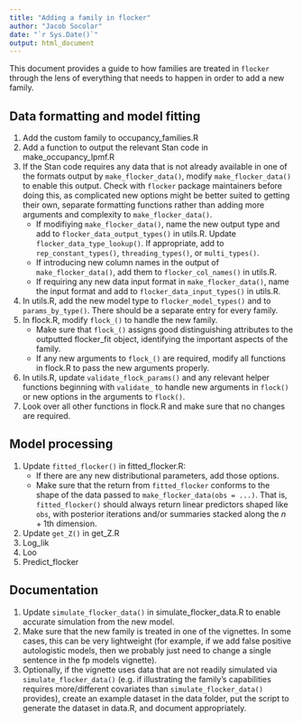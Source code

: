 ```yaml
---
title: "Adding a family in flocker"
author: "Jacob Socolar"
date: "`r Sys.Date()`"
output: html_document
---
```


This document provides a guide to how families are treated in `flocker` through
the lens of everything that needs to happen in order to add a new family.

## Data formatting and model fitting

1. Add the custom family to occupancy_families.R
1. Add a function to output the relevant Stan code in make_occupancy_lpmf.R
1. If the Stan code requires any data that is not already available in one of
the formats output by `make_flocker_data()`, modify `make_flocker_data()` to 
enable this output. Check with `flocker` package maintainers before doing this,
as complicated new options might be better suited to getting their own, separate
formatting functions rather than adding more arguments and complexity to 
`make_flocker_data()`.
   * If modifiying `make_flocker_data()`, name the new output type and add to 
`flocker_data_output_types()` in utils.R. Update `flocker_data_type_lookup()`. 
If appropriate, add to `rep_constant_types()`, `threading_types()`, or 
`multi_types()`.
    * If introducing new column names in the output of `make_flocker_data()`, 
add them to `flocker_col_names()` in utils.R.
    * If requiring any new data input format in `make_flocker_data()`, name the 
input format and add to `flocker_data_input_types()` in utils.R. 
1. In utils.R, add the new model type to `flocker_model_types()` and to 
`params_by_type()`. There should be a separate entry for every family.
1. In flock.R, modify `flock_()` to handle the new family. 
    * Make sure that `flock_()` assigns good distinguishing attributes to the 
outputted flocker_fit object, identifying the important aspects of the family. 
    * If any new arguments to `flock_()` are required, modify all functions in 
flock.R  to pass the new arguments properly.
1. In utils.R, update `validate_flock_params()` and any relevant helper 
functions beginning with `validate_` to handle new arguments in `flock()` or new
options in the arguments to `flock()`.
1. Look over all other functions in flock.R and make sure that no changes
are required.

## Model processing

1. Update `fitted_flocker()` in fitted_flocker.R:
    * If there are any new distributional parameters, add those options.
    * Make sure that the return from `fitted_flocker` conforms to the shape of the
data passed to `make_flocker_data(obs = ...)`. That is, `fitted_flocker()` should 
always return linear predictors shaped like `obs`, with posterior iterations 
and/or summaries stacked along the $n+1$th dimension.
2. Update `get_Z()` in get_Z.R
3. Log_lik
4. Loo
5. Predict_flocker

## Documentation

1. Update `simulate_flocker_data()` in simulate_flocker_data.R to enable 
accurate simulation from the new model.
1. Make sure that the new family is treated in one of the vignettes. In some
cases, this can be very lightweight (for example, if we add false positive
autologistic models, then we probably just need to change a single sentence
in the fp models vignette).
1. Optionally, if the vignette uses data that are not readily simulated via
`simulate_flocker_data()` (e.g. if illustrating the family's capabilities
requires more/different covariates than `simulate_flocker_data()` provides),
create an example dataset in the data folder, put the script to generate the
dataset in data.R, and document appropriately.

    